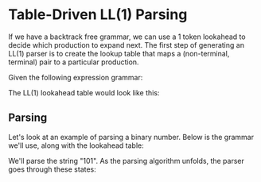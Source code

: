 
# Table-Driven LL(1) Parsing

If we have a backtrack free grammar, we can use a 1 token lookahead
to decide which production to expand next. The first step of generating
an LL(1) parser is to create the lookup table that maps a (non-terminal, terminal)
pair to a particular production.

Given the following expression grammar:

<GrammarTable grammar={expressionSpec} />

The LL(1) lookahead table would look like this:

<LL1TableUI start="Goal" grammarSpec={expressionSpec} />

## Parsing

<LL1ParserUI grammar={expressionSpec} start="Goal" input="(num)+name" />

Let's look at an example of parsing a binary number. Below is the grammar we'll use, along with the lookahead table:

<div
  style={{
    display: 'flex',
    flexFlow: 'row wrap',
    justifyContent: 'space-around',
  }}
>
  <GrammarTable grammar={numbersSpec} />
  <LL1TableUI start="Goal" grammarSpec={numbersSpec} />
</div>

We'll parse the string "101". As the parsing algorithm unfolds, the parser goes through these states:

<LL1ParserUI grammar={numbersSpec} start="Goal" input="101" />
